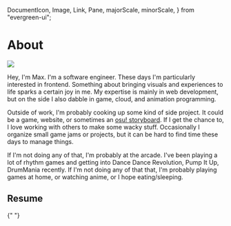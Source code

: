  DocumentIcon,
  Image,
  Link,
  Pane,
  majorScale,
  minorScale,
} from "evergreen-ui";

# About

<Timestamp time="2024/2/3" />

<Image src="/about-max.jpg" width={256} borderRadius="100%" />
<Caption value="Me" />

Hey, I'm Max. I'm a software engineer. These days I'm particularly interested in
frontend. Something about bringing visuals and experiences to life sparks a
certain joy in me. My expertise is mainly in web development, but on the side I
also dabble in game, cloud, and animation programming.

Outside of work, I'm probably cooking up some kind of side project. It could be
a game, website, or sometimes an [osu!
storyboard](https://osu.ppy.sh/wiki/en/Storyboard). If I get the chance to, I
love working with others to make some wacky stuff. Occasionally I organize small
game jams or projects, but it can be hard to find time these days to manage
things.

If I'm not doing any of that, I'm probably at the arcade. I've been playing a
lot of rhythm games and getting into Dance Dance Revolution, Pump It Up,
DrumMania recently. If I'm not doing any of that that, I'm probably playing
games at home, or watching anime, or I hope eating/sleeping.

## Resume

<Pane display="flex" gap={minorScale(1)} alignItems="center">
  <DocumentIcon />{" "}
  <Link
    href={s3("uploads/maxrchung-resume.pdf")}
    children="maxrchung-resume.pdf"
  />
</Pane>

<div className="is-hidden-mobile">
  <Pane display="flex" flexDirection="column" gap={majorScale(3)}>
    <Pdf file={s3("uploads/maxrchung-resume.pdf")} />
    <Caption value="Holy PDF viewer 🙄" />
  </Pane>
</div>
